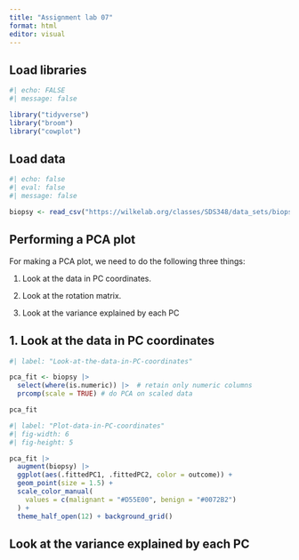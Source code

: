 ```yaml
---
title: "Assignment lab 07"
format: html
editor: visual
---
```


## Load libraries

```r
#| echo: FALSE
#| message: false

library("tidyverse")
library("broom")
library("cowplot")
```

## Load data

```r
#| echo: false 
#| eval: false
#| message: false

biopsy <- read_csv("https://wilkelab.org/classes/SDS348/data_sets/biopsy.csv")

```

## Performing a PCA plot

For making a PCA plot, we need to do the following three things:

1.  Look at the data in PC coordinates.

2.  Look at the rotation matrix.

3.  Look at the variance explained by each PC

## 1. Look at the data in PC coordinates

```r
#| label: "Look-at-the-data-in-PC-coordinates"

pca_fit <- biopsy |> 
  select(where(is.numeric)) |>  # retain only numeric columns
  prcomp(scale = TRUE) # do PCA on scaled data

pca_fit

```

```r
#| label: "Plot-data-in-PC-coordinates"
#| fig-width: 6
#| fig-height: 5

pca_fit |> 
  augment(biopsy) |>
  ggplot(aes(.fittedPC1, .fittedPC2, color = outcome)) + 
  geom_point(size = 1.5) +
  scale_color_manual(
    values = c(malignant = "#D55E00", benign = "#0072B2")
  ) +
  theme_half_open(12) + background_grid()

```

## Look at the variance explained by each PC
